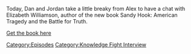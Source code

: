 {{DEFAULTSORT:
    #_EPISODE_0657:Chatting With Elizabeth Williamson
}}{{Episode
    | title           = Chatting With Elizabeth Williamson
    | caption         = Listen to this episode on [https://knowledgefight.libsyn.com/657-chatting-with-elizabeth-williamson Libsyn] [https://open.spotify.com/episode/5AOb2WfvCGF4zN28t3MhUk Spotify]
    | episodeNumber   = 657
    | length          = 01:19:21
    | airDate         = March 8, 2022
    | episodeType     = [[:Category:Knowledge Fight Interview|Knowledge Fight Interview]]
    | previousEpisode = [[656: March 5, 2022]]
    | nextEpisode     = [[658: It's Pretty Easy Being Greene]]
}}

{{Stub}}

Today, Dan and Jordan take a little breaky from Alex to have a chat with Elizabeth Williamson, author of the new book Sandy Hook: American Tragedy and the Battle for Truth.

[https://www.penguinrandomhouse.com/books/624175/sandy-hook-by-elizabeth-williamson/ Get the book here]

[[Category:Episodes]]
[[Category:Knowledge Fight Interview]]
